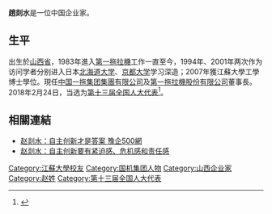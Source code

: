 '''趙剡水'''{{BD|1963年|4月}}是一位中国企业家。

==生平==
出生於[[山西省|山西省]]，1983年進入[[第一拖拉機|第一拖拉機]]工作一直至今，1994年、2001年两次作为访问学者分别进入日本[[北海道大学|北海道大学]]、[[京都大学|京都大学]]学习深造；2007年獲江蘇大學工學博士學位。現任[[中国一拖集团集團有限公司|中国一拖集团集團有限公司]]及[[第一拖拉機股份有限公司|第一拖拉機股份有限公司]]董事長。2018年2月24日，当选为[[第十三届全国人大代表|第十三届全国人大代表]]<ref>{{Cite web|title=（受权发布）中华人民共和国第十三届全国人民代表大会代表名单-中新网|url=http://www.chinanews.com/gn/2018/02-25/8453959.shtml|accessdate=2021-02-13|work=中新网|archive-date=2018-02-27|archive-url=https://web.archive.org/web/20180227031724/http://www.chinanews.com/gn/2018/02-25/8453959.shtml|dead-url=no}}</ref>。

==相關連結==
*[http://www.yuqi500.com/html/qyj/zclx/1982.html 赵剡水：自主创新才是答案 豫企500網]{{dead link|date=2018年4月 |bot=InternetArchiveBot |fix-attempted=yes }}
*[http://www.ceceo.cn/a/chuangxin/zizhuchuangxin/20100330/426.html 赵剡水：自主创新要有紧迫感、危机感和责任感]{{Wayback|url=http://www.ceceo.cn/a/chuangxin/zizhuchuangxin/20100330/426.html |date=20110517084422 }}

{{DEFAULTSORT:Z}}
[[Category:江蘇大學校友|Category:江蘇大學校友]]
[[Category:国机集团人物|Category:国机集团人物]]
[[Category:山西企业家|Category:山西企业家]]
[[Category:赵姓|Category:赵姓]]
[[Category:第十三届全国人大代表|Category:第十三届全国人大代表]]